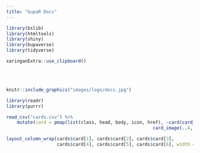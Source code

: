 ```yaml
---
title: "bupaR Docs"
---
```


```r
library(bslib)
library(htmltools)
library(shiny)
library(bupaverse)
library(tidyverse)
```

```r
xaringanExtra::use_clipboard()
```



<br/>
<br/>


```r
knitr::include_graphics("images/logo/docs.jpg")
```




```r
library(readr)
library(purrr)

read_csv("cards.csv") %>%
    mutate(card = pmap(list(class, head, body, icon, href), ~card(card_header(class = ..1, ..2), 
                                                       card_image(..4, href = ..5)))) -> cards

layout_column_wrap(cards$card[1], cards$card[2], cards$card[3],
                   cards$card[4], cards$card[5], cards$card[6], width = "125px")
```



